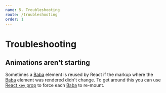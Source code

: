 ```yaml
---
name: 5. Troubleshooting
route: /troubleshooting
order: 1
---
```


# Troubleshooting

## Animations aren't starting

Sometimes a [Baba](/baba) element is reused by React if the markup where the [Baba](/baba) element was rendered didn't change.
To get around this you can use [React `key` prop](https://reactjs.org/docs/lists-and-keys.html#keys) to force each [Baba](/baba) to re-mount.
